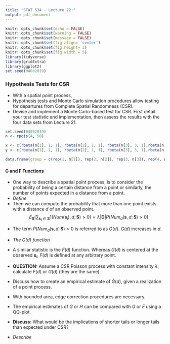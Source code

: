 ```yaml
---
title: "STAT 534 - Lecture 22:"
output: pdf_document
---
```


```r
knitr::opts_chunk$set(echo = FALSE)
knitr::opts_chunk$set(warning = FALSE)
knitr::opts_chunk$set(message = FALSE)
knitr::opts_chunk$set(fig.align= 'center')
knitr::opts_chunk$set(fig.height= 3)
knitr::opts_chunk$set(fig.width = 5)
library(tidyverse)
library(gridExtra)
library(ggplot2)
set.seed(04082019)
```

### Hypothesis Tests for CSR

- With a spatial point process, 
\vfill
\vfill
- Hypothesis tests and Monte Carlo simulation procedures allow testing for departures from Complete Spatial Randomness (CSR).
\vfill
- Devise and implement a Monte Carlo-based test for CSR. First detail your test statistic and implementation, then assess the results with the four data sets from Lecture 21.
```r
set.seed(04082019)
n <- rpois(4, 50)

x <- c(rbeta(n[1], 1, 1), rbeta(n[2], 1, 1), rbeta(n[3], 3, 1),rbeta(n[4], 3, 3))
y <- c(rbeta(n[1], 1, 1), rbeta(n[2], 1, 1), rbeta(n[3], 3, 1),rbeta(n[4], 3, 3))

data.frame(group = c(rep(1, n[1]), rep(2, n[2]), rep(3, n[3]), rep(4, n[4])), x = x, y = y) %>% ggplot(aes(x=x, y=y)) + geom_point(alpha=.6) + facet_wrap(~group)
```
\vfill
\vfill
\vfill
\vfill
\newpage

#### G and F Functions

- One way to describe a spatial point process, is to consider the probability of being a certain distance from a point or similarly, the number of points expected in a distance from a point.
\vfill
- *Define*
\vfill
\vfill
- Then we can compute the probability that more than one point exists with a distance $d$ of an observed point.
$$E_{\boldsymbol{S}} \left(\sum_{\boldsymbol{s_i} \in \boldsymbol{S}} 1(Num(\boldsymbol{s}_i),d;\boldsymbol{S}) > 0 \right) = \lambda |\boldsymbol{D}| P(Num_d(\boldsymbol{s},d;\boldsymbol{S})> 0)$$


\vfill
- The term $P(Num_d(\boldsymbol{s},d;\boldsymbol{S})> 0$ is referred to as $G(d)$. $G(d)$ increases in $d$.
\vfill
- *The $G(d)$ function*
\vfill
\vfill
- A similar statistic is the $F(d)$ function. Whereas $G(d)$ is centered at the observed $\boldsymbol{s}_i$, $F(d)$ is defined at any arbitrary point. 
\vfill
- __QUESTION:__ Assume a CSR Poisson process with constant intensity $\lambda$, calculate $F(d)$ or $G(d)$ (they are the same).
\vfill
\newpage

- Discuss how to create an empirical estimate of $\hat{G}(d)$, given a realization of a point process.
\vfill
- With bounded area, edge correction procedures are necessary. 
\vfill
\vfill
- The empirical estimates of $G$ or $H$ can be compared with $G$ or $F$ using a QQ-plot.
\vfill
- __Discuss:__ What would be the implications of shorter tails or longer tails than expected under CSR? 
\vfill
- *Describe*
\vfill
\newpage